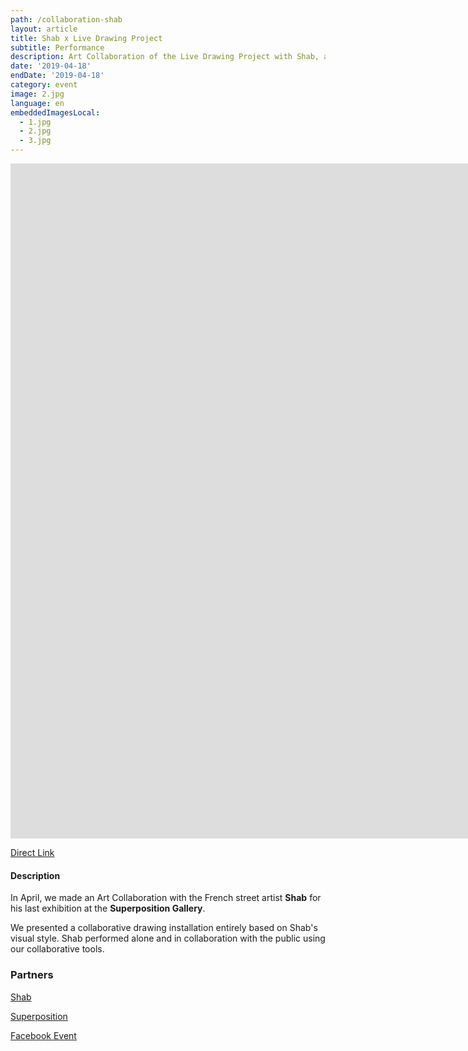 ```yaml
---
path: /collaboration-shab
layout: article
title: Shab x Live Drawing Project
subtitle: Performance
description: Art Collaboration of the Live Drawing Project with Shab, a French street artist, at the Sitio by Superposition, Lyon, France
date: '2019-04-18'
endDate: '2019-04-18'
category: event
image: 2.jpg
language: en
embeddedImagesLocal:
  - 1.jpg
  - 2.jpg
  - 3.jpg
---
```


<iframe
  src="https://player.vimeo.com/video/335872657"
  frameborder="0"
  allowfullscreen
  width="1920"
  height="1080"
></iframe>

[Direct Link](//vimeo.com/335872657)

#### Description

In April, we made an Art Collaboration with the French street artist **Shab** for his last exhibition at the **Superposition Gallery**.

We presented a collaborative drawing installation entirely based on Shab's visual style. Shab performed alone and in collaboration with the public using our collaborative tools.

<ImageGrid props={props} />

### Partners

[Shab](//www.shab-c.com/)

[Superposition](//superposition-lyon.com)

[Facebook Event](//www.facebook.com/events/592231084520436/)
